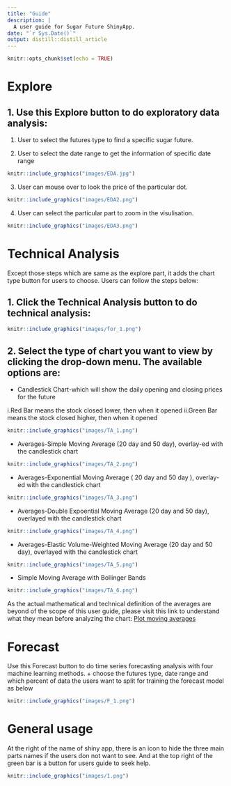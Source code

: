 ```yaml
---
title: "Guide"
description: |
  A user guide for Sugar Future ShinyApp.
date: "`r Sys.Date()`"
output: distill::distill_article
---
```




```r

knitr::opts_chunk$set(echo = TRUE) 

``` 

# Explore 


## 1. Use this Explore button to do exploratory data analysis: 

1)  User to select the futures type to find a specific sugar future. 

2)  User to select the date range to get the information of specific date range 


```r

knitr::include_graphics("images/EDA.jpg") 

``` 

3) User can mouse over to look the price of the particular dot. 


```r

knitr::include_graphics("images/EDA2.png") 

``` 

4) User can select the particular part to zoom in the visulisation. 

```r

knitr::include_graphics("images/EDA3.png") 

``` 

# Technical Analysis 

Except those steps which are same as the explore part, it adds the chart type button for users to choose. Users can follow the steps below: 


## 1. Click the Technical Analysis button to do technical analysis: 


```r

knitr::include_graphics("images/for_1.png") 

``` 


## 2. Select the type of chart you want to view by clicking the drop-down menu. The available options are: 

+ Candlestick Chart-which will show the daily opening and closing prices for the future

i.Red Bar means the stock closed lower, then when it opened 
ii.Green Bar means the stock closed higher, then when it opened 

```r

knitr::include_graphics("images/TA_1.png") 

``` 

+ Averages-Simple Moving Average (20 day and 50 day), overlay-ed with the candlestick chart

```r

knitr::include_graphics("images/TA_2.png") 

``` 
+ Averages-Exponential Moving Average ( 20 day and 50 day ), overlay-ed with the candlestick chart 

```r

knitr::include_graphics("images/TA_3.png") 

``` 
+ Averages-Double Expoential Moving Average (20 day and 50 day), overlayed with the candlestick chart 

```r

knitr::include_graphics("images/TA_4.png") 

``` 
+ Averages-Elastic Volume-Weighted Moving Average (20 day and 50 day), overlayed with the candlestick chart 

```r

knitr::include_graphics("images/TA_5.png") 

``` 
+ Simple Moving Average with Bollinger Bands 

```r

knitr::include_graphics("images/TA_6.png") 

``` 

   As the actual mathematical and technical definition of the averages are beyond of the scope of this user guide, please visit this link to understand what they mean before analyzing the chart: [Plot moving averages](https://business-science.github.io/tidyquant/reference/geom_ma.html) 


# Forecast

Use this Forecast button to do time series forecasting analysis with four machine learning methods.
+ choose the futures type, date range and which percent of data the users want to split for training the forecast model as below

```r

knitr::include_graphics("images/F_1.png") 

``` 

# General usage

At the right of the name of shiny app, there is an icon to hide the three main parts names if the users don not want to see. And at the top right of the green bar is a button for users guide to seek help. 

```r

knitr::include_graphics("images/1.png") 

``` 

 










